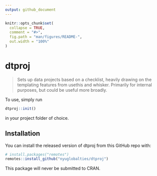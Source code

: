 ```yaml
---
output: github_document
---
```


<!-- README.md is generated from README.Rmd. Please edit that file -->

```r
knitr::opts_chunk$set(
  collapse = TRUE,
  comment = "#>",
  fig.path = "man/figures/README-",
  out.width = "100%"
)
```

# dtproj

<!-- badges: start -->
<!-- badges: end -->

> Sets up data projects based on a checklist, heavily drawing on the templating features from usethis and whisker. Primarily for internal purposes, but could be useful more broadly.

To use, simply run

```r
dtproj::init()
```

in your project folder of choice.

## Installation

You can install the released version of dtproj from this GitHub repo with:

``` r
# install.packages("remotes")
remotes::install_github("nyuglobalties/dtproj")
```

This package will never be submitted to CRAN.